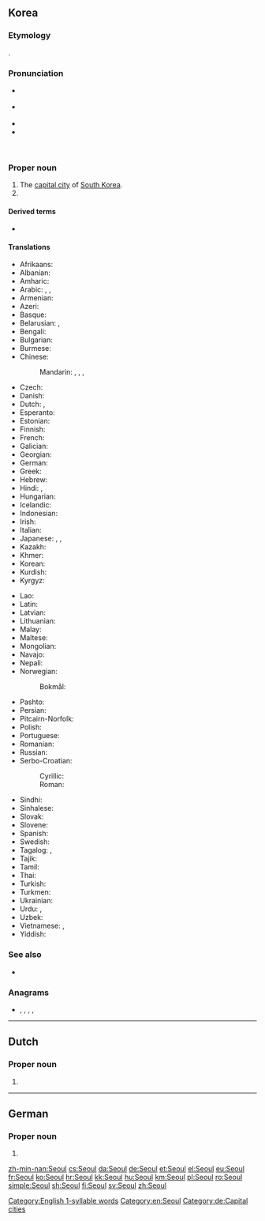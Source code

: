 {{also|Séoul}}
==Korea==

===Etymology===
{{bor|ko|서울||capital city}}.

===Pronunciation===
* {{a|RP}} {{enPR|sōl}} {{IPA|/səʊl/|lang=en}}
* {{a|US}} {{enPR|sōl}} {{IPA|/soʊl/|lang=en}} {{IPA|/sɪoʊl/|lang=en}} {{IPA|/sjoʊl/|lang=en}}
* {{rhymes|əʊl|lang=en}}
* {{homophones|lang=ko|sole|soul}}
 [[Category:English 1-syllable words]]
 

===Proper noun===
{{en-proper noun}}

# The [[capital city]] of [[South Korea]].
# {{place|en|capital city|c/South Korea}}

====Derived terms====
* {{l|en|Seoulite}}

====Translations====
{{trans-top|capital of South Korea}}
* Afrikaans: {{t|af|Seoel}}
* Albanian: {{t|sq|Seoul}}
* Amharic: {{t|am|ሴኡል|sc=Ethi}}
* Arabic: {{t|ar|سِيئُول|f}}, {{t|ar|سِيُول|f}}, {{t|ar|سُول|f|tr=sōl}}
* Armenian: {{t|hy|Սեուլ}}
* Azeri: {{t|az|Seul}}
* Basque: {{t+|eu|Seul}}
* Belarusian: {{t|be|Сеу́л|m}}, {{t|be|Сэу́л|m|sc=Cyrl}}
* Bengali: {{t|bn|সিওল|sc=Beng}}
* Bulgarian: {{t|bg|Сеу́л|m|sc=Cyrl}}
* Burmese: {{t|my|ဆီယူ|sc=Mymr}}
* Chinese:
*: Mandarin: {{t+|cmn|首爾|sc=Hani}}, {{t+|cmn|首尔|tr=Shǒu’ěr|sc=Hani}}, {{t+|cmn|漢城|sc=Hani}}, {{t+|cmn|汉城|tr=Hànchéng|sc=Hani}}
* Czech: {{t+|cs|Soul|m}}
* Danish: {{t+|da|Seoul}}
* Dutch: {{t|nl|Seoul|n}}, {{qualifier|Flemish}} {{t+|nl|Seoel|n}}
* Esperanto: {{t+|eo|Seulo}}
* Estonian: {{t+|et|Sŏul}}
* Finnish: {{t+|fi|Soul}}
* French: {{t+|fr|Séoul|m}}
* Galician: {{t|gl|Seúl}}
* Georgian: {{t|ka|სეული|sc=Geor}}
* German: {{t+|de|Seoul|n}}
* Greek: {{t+|el|Σεούλ|f|sc=Grek}}
* Hebrew: {{t|he|סיאול|tr=si'ul|alt=סֶאוּל / סיאול}}
* Hindi: {{t|hi|सिऊल}}, {{t|hi|सियूल}}
* Hungarian: {{t+|hu|Szöul}}
* Icelandic: {{t|is|Seúl}}
* Indonesian: {{t|id|Seoul}}
* Irish: {{t|ga|Súl}}
* Italian: {{t+|it|Seul|f}}
* Japanese: {{t+|ja|ソウル|tr=Souru}}, {{t|ja|京城|tr=けいじょう, Keijō}}, {{qualifier|obsolete}} {{t|ja|漢城|tr=かんじょう, Kanjō}}
* Kazakh: {{t|kk|Сеул|sc=Cyrl}}
* Khmer: {{t+|km|សេអ៊ូល|tr=see’uul|sc=Khmr}}
* Korean: {{t|ko|^서울|sc=Hang}}
* Kurdish: {{t|ku|Sêûl}}
* Kyrgyz: {{t|ky|Сеул|sc=Cyrl}}
{{trans-mid}}
* Lao: {{t|lo|ເຊອູນ|sc=Laoo}}
* Latin: {{t|la|Seulum|n}}
* Latvian: {{t|lv|Seula|f}}
* Lithuanian: {{t|lt|Seulas|m}}
* Malay: {{t|ms|Seoul}}
* Maltese: {{t|mt|Seul|m}}
* Mongolian: {{t|mn|Сөүл|sc=Cyrl}}
* Navajo: {{t|nv|Sééʼool}}
* Nepali: {{t|ne|सिउल|tr=siul|sc=Deva}}
* Norwegian:
*: Bokmål: {{t|nb|Seoul}}
* Pashto: {{t|ps|سېول|tr=seūl|sc=ps-Arab}}
* Persian: {{t|fa|سئول|tr=se'ul}}
* Pitcairn-Norfolk: {{t|pih|Soel}}
* Polish: {{t+|pl|Seul|m}}
* Portuguese: {{t|pt|Seul}}
* Romanian: {{t+|ro|Seul}}
* Russian: {{t+|ru|Сеу́л|m}}
* Serbo-Croatian:
*: Cyrillic: {{t|sh|Сеул|m|sc=Cyrl}}
*: Roman: {{t|sh|Seul|m}}
* Sindhi: {{t|sd|سيول|tr=siyūl|sc=sd-Arab}}
* Sinhalese: {{t|si|සෝල්|sc=Sinh}}
* Slovak: {{t|sk|Soul|m}}
* Slovene: {{t|sl|Seul|m}}
* Spanish: {{t+|es|Seúl|m}}
* Swedish: {{t+|sv|Söul}}
* Tagalog: {{t|tl|Seúl}}, {{t|tl|Seyúl}}
* Tajik: {{t|tg|Сеул|sc=Cyrl}}
* Tamil: {{t|ta|சியோல்}}
* Thai: {{t+|th|โซล}}
* Turkish: {{t|tr|Seul}}
* Turkmen: {{t|tk|Seul}}
* Ukrainian: {{t|uk|Сеу́л|m}}
* Urdu: {{t|ur|سیئول|tr=siyūl}}, {{t|ur|سیول|tr=seūl}}
* Uzbek: {{t|uz|Seul}}
* Vietnamese: {{t|vi|Xơ-un}}, {{t|vi|Xê-un}}
* Yiddish: {{t|yi|סעאָל}}
{{trans-bottom}}

===See also===
* {{projectlink|wikipedia}}

===Anagrams===
* {{l|en|loues}}, {{l|en|louse}}, {{l|en|oules}}, {{l|en|ousel}}, {{l|en|soule}}

[[Category:en:Seoul]]

----

==Dutch==

===Proper noun===
{{nl-proper noun|n}}

# {{l|en|Seoul}}

{{topics|nl|Cities in South Korea|Capital cities}}

----

==German==

===Proper noun===
{{de-proper noun|n}}

# {{l|en|Seoul}}

[[Category:de:Capital cities]]

[[zh-min-nan:Seoul]]
[[cs:Seoul]]
[[da:Seoul]]
[[de:Seoul]]
[[et:Seoul]]
[[el:Seoul]]
[[eu:Seoul]]
[[fr:Seoul]]
[[ko:Seoul]]
[[hr:Seoul]]
[[kk:Seoul]]
[[hu:Seoul]]
[[km:Seoul]]
[[pl:Seoul]]
[[ro:Seoul]]
[[simple:Seoul]]
[[sh:Seoul]]
[[fi:Seoul]]
[[sv:Seoul]]
[[zh:Seoul]]